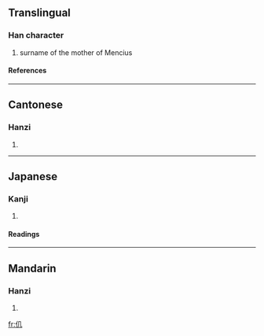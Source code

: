 ==Translingual==
===Han character===
{{Han char|rn=9|rad=人|as=02|sn=4|four=2721<sub>0</sub>|canj=人竹弓 (OHN)}}
# surname of the mother of Mencius
====References====
{{Han ref|kx=0091.170|dkj=00357|dj=0194.020|hdz=10109.020|uh=4EC9|ud=20169|bh=C953|bd=51539}}
----
==Cantonese==
===Hanzi===
{{yue-hanzi|jyut=|y=jeung2}}
# {{defn|Cantonese}}
----
==Japanese==
===Kanji===
{{ja-kanji|grade=|rs=人02}}
# {{defn|Japanese}}
====Readings====
{{ja-readings|on=[[しょう]] (shō)|kun=}}
----
==Mandarin==
===Hanzi===
{{cmn-hanzi|pin=[[zhǎng]] ([[zhang3]])|wg=chang<sup>3</sup>}}
# {{defn|Mandarin}}

[[fr:仉]]